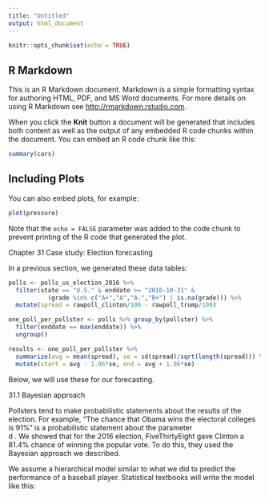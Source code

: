 ```yaml
---
title: "Untitled"
output: html_document
---
```


```r
knitr::opts_chunk$set(echo = TRUE)
```

## R Markdown

This is an R Markdown document. Markdown is a simple formatting syntax for authoring HTML, PDF, and MS Word documents. For more details on using R Markdown see <http://rmarkdown.rstudio.com>.

When you click the **Knit** button a document will be generated that includes both content as well as the output of any embedded R code chunks within the document. You can embed an R code chunk like this:

```r
summary(cars)
```

## Including Plots

You can also embed plots, for example:

```r
plot(pressure)
```

Note that the `echo = FALSE` parameter was added to the code chunk to prevent printing of the R code that generated the plot.







Chapter 31 Case study: Election forecasting

In a previous section, we generated these data tables:

```r
polls <- polls_us_election_2016 %>% 
  filter(state == "U.S." & enddate >= "2016-10-31" &
           (grade %in% c("A+","A","A-","B+") | is.na(grade))) %>% 
  mutate(spread = rawpoll_clinton/100 - rawpoll_trump/100)

one_poll_per_pollster <- polls %>% group_by(pollster) %>% 
  filter(enddate == max(enddate)) %>%
  ungroup()

results <- one_poll_per_pollster %>% 
  summarize(avg = mean(spread), se = sd(spread)/sqrt(length(spread))) %>% 
  mutate(start = avg - 1.96*se, end = avg + 1.96*se) 
```

Below, we will use these for our forecasting.

31.1 Bayesian approach

Pollsters tend to make probabilistic statements about the results of the election. For example, “The chance that Obama wins the electoral colleges is 91%” is a probabilistic statement about the parameter  
d
 . We showed that for the 2016 election, FiveThirtyEight gave Clinton a 81.4% chance of winning the popular vote. To do this, they used the Bayesian approach we described.

We assume a hierarchical model similar to what we did to predict the performance of a baseball player. Statistical textbooks will write the model like this: